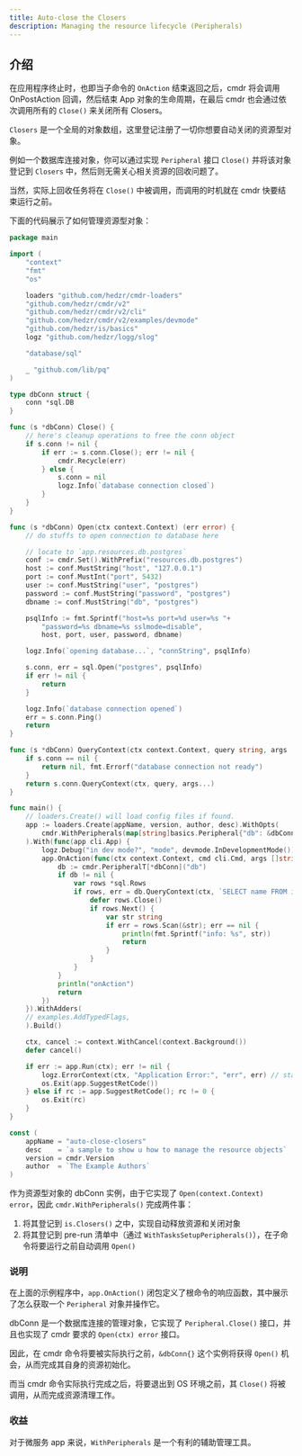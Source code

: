 ```yaml
---
title: Auto-close the Closers
description: Managing the resource lifecycle (Peripherals)
---
```


## 介绍

在应用程序终止时，也即当子命令的 `OnAction` 结束返回之后，cmdr 将会调用 OnPostAction 回调，然后结束 App 对象的生命周期，在最后 cmdr 也会通过依次调用所有的 `Close()` 来关闭所有 Closers。

`Closers` 是一个全局的对象数组，这里登记注册了一切你想要自动关闭的资源型对象。

例如一个数据库连接对象，你可以通过实现 `Peripheral` 接口 `Close()` 并将该对象登记到 `Closers` 中，然后则无需关心相关资源的回收问题了。

当然，实际上回收任务将在 `Close()` 中被调用，而调用的时机就在 cmdr 快要结束运行之前。

下面的代码展示了如何管理资源型对象：

```go title="./examples/auto-close-closers/main.go"
package main

import (
	"context"
	"fmt"
	"os"

	loaders "github.com/hedzr/cmdr-loaders"
	"github.com/hedzr/cmdr/v2"
	"github.com/hedzr/cmdr/v2/cli"
	"github.com/hedzr/cmdr/v2/examples/devmode"
	"github.com/hedzr/is/basics"
	logz "github.com/hedzr/logg/slog"

	"database/sql"

	_ "github.com/lib/pq"
)

type dbConn struct {
	conn *sql.DB
}

func (s *dbConn) Close() {
	// here's cleanup operations to free the conn object
	if s.conn != nil {
		if err := s.conn.Close(); err != nil {
			cmdr.Recycle(err)
		} else {
			s.conn = nil
			logz.Info(`database connection closed`)
		}
	}
}

func (s *dbConn) Open(ctx context.Context) (err error) {
	// do stuffs to open connection to database here

	// locate to `app.resources.db.postgres`
	conf := cmdr.Set().WithPrefix("resources.db.postgres")
	host := conf.MustString("host", "127.0.0.1")
	port := conf.MustInt("port", 5432)
	user := conf.MustString("user", "postgres")
	password := conf.MustString("password", "postgres")
	dbname := conf.MustString("db", "postgres")

	psqlInfo := fmt.Sprintf("host=%s port=%d user=%s "+
		"password=%s dbname=%s sslmode=disable",
		host, port, user, password, dbname)

	logz.Info(`opening database...`, "connString", psqlInfo)

	s.conn, err = sql.Open("postgres", psqlInfo)
	if err != nil {
		return
	}

	logz.Info(`database connection opened`)
	err = s.conn.Ping()
	return
}

func (s *dbConn) QueryContext(ctx context.Context, query string, args ...interface{}) (*sql.Rows, error) {
	if s.conn == nil {
		return nil, fmt.Errorf("database connection not ready")
	}
	return s.conn.QueryContext(ctx, query, args...)
}

func main() {
	// loaders.Create() will load config files if found.
	app := loaders.Create(appName, version, author, desc).WithOpts(
		cmdr.WithPeripherals(map[string]basics.Peripheral{"db": &dbConn{}}),
	).With(func(app cli.App) {
		logz.Debug("in dev mode?", "mode", devmode.InDevelopmentMode())
		app.OnAction(func(ctx context.Context, cmd cli.Cmd, args []string) (err error) {
			db := cmdr.PeripheralT[*dbConn]("db")
			if db != nil {
				var rows *sql.Rows
				if rows, err = db.QueryContext(ctx, `SELECT name FROM info`); err == nil {
					defer rows.Close()
					if rows.Next() {
						var str string
						if err = rows.Scan(&str); err == nil {
							println(fmt.Sprintf("info: %s", str))
							return
						}
					}
				}
			}
			println("onAction")
			return
		})
	}).WithAdders(
	// examples.AddTypedFlags,
	).Build()

	ctx, cancel := context.WithCancel(context.Background())
	defer cancel()

	if err := app.Run(ctx); err != nil {
		logz.ErrorContext(ctx, "Application Error:", "err", err) // stacktrace if in debug mode/build
		os.Exit(app.SuggestRetCode())
	} else if rc := app.SuggestRetCode(); rc != 0 {
		os.Exit(rc)
	}
}

const (
	appName = "auto-close-closers"
	desc    = `a sample to show u how to manage the resource objects`
	version = cmdr.Version
	author  = `The Example Authors`
)
```

作为资源型对象的 dbConn 实例，由于它实现了 `Open(context.Context) error`，因此 `cmdr.WithPeripherals()` 完成两件事：

1. 将其登记到 `is.Closers()` 之中，实现自动释放资源和关闭对象
2. 将其登记到 pre-run 清单中（通过 `WithTasksSetupPeripherals()`），在子命令将要运行之前自动调用 `Open()`

### 说明

在上面的示例程序中，`app.OnAction()` 闭包定义了根命令的响应函数，其中展示了怎么获取一个 `Peripheral` 对象并操作它。

dbConn 是一个数据库连接的管理对象，它实现了 `Peripheral.Close()` 接口，并且也实现了 cmdr 要求的 `Open(ctx) error` 接口。

因此，在 cmdr 命令将要被实际执行之前，`&dbConn{}` 这个实例将获得 `Open()` 机会，从而完成其自身的资源初始化。

而当 cmdr 命令实际执行完成之后，将要退出到 OS 环境之前，其 `Close()` 将被调用，从而完成资源清理工作。

### 收益

对于微服务 app 来说，`WithPeripherals` 是一个有利的辅助管理工具。
